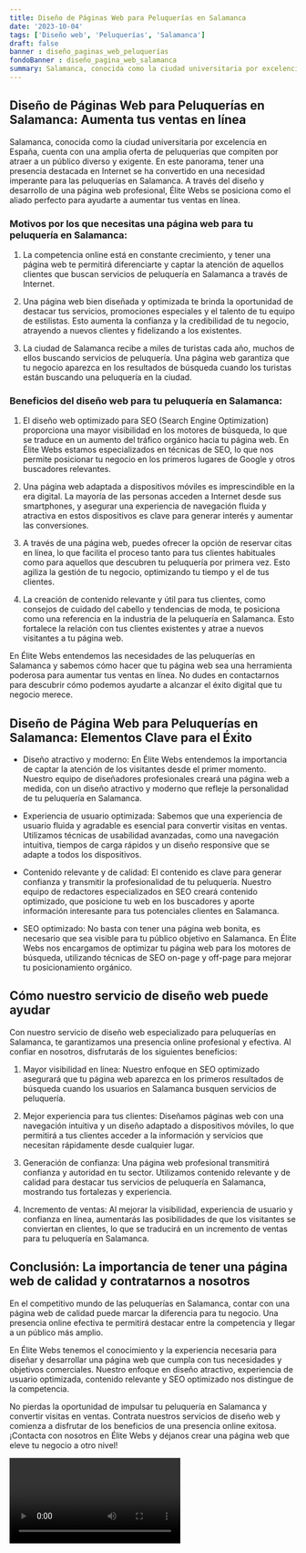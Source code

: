 ```yaml
---
title: Diseño de Páginas Web para Peluquerías en Salamanca
date: '2023-10-04'
tags: ['Diseño web', 'Peluquerías', 'Salamanca']
draft: false
banner : diseño_paginas_web_peluquerías
fondoBanner : diseño_pagina_web_salamanca
summary: Salamanca, conocida como la ciudad universitaria por excelencia en España, cuenta con una amplia oferta de peluquerías que compiten por atraer a un público diverso y exigente. En este panorama, tener una presencia destacada en Internet se ha convertido en una necesidad imperante para las peluquerías en Salamanca. A través del diseño y desarrollo de una página web profesional, Élite Webs se posiciona como el aliado perfecto para ayudarte a aumentar tus ventas en línea.
---
```


## Diseño de Páginas Web para Peluquerías en Salamanca: Aumenta tus ventas en línea

Salamanca, conocida como la ciudad universitaria por excelencia en España, cuenta con una amplia oferta de peluquerías que compiten por atraer a un público diverso y exigente. En este panorama, tener una presencia destacada en Internet se ha convertido en una necesidad imperante para las peluquerías en Salamanca. A través del diseño y desarrollo de una página web profesional, Élite Webs se posiciona como el aliado perfecto para ayudarte a aumentar tus ventas en línea.

### Motivos por los que necesitas una página web para tu peluquería en Salamanca:

1. La competencia online está en constante crecimiento, y tener una página web te permitirá diferenciarte y captar la atención de aquellos clientes que buscan servicios de peluquería en Salamanca a través de Internet.

2. Una página web bien diseñada y optimizada te brinda la oportunidad de destacar tus servicios, promociones especiales y el talento de tu equipo de estilistas. Esto aumenta la confianza y la credibilidad de tu negocio, atrayendo a nuevos clientes y fidelizando a los existentes.

3. La ciudad de Salamanca recibe a miles de turistas cada año, muchos de ellos buscando servicios de peluquería. Una página web garantiza que tu negocio aparezca en los resultados de búsqueda cuando los turistas están buscando una peluquería en la ciudad.

### Beneficios del diseño web para tu peluquería en Salamanca:

1. El diseño web optimizado para SEO (Search Engine Optimization) proporciona una mayor visibilidad en los motores de búsqueda, lo que se traduce en un aumento del tráfico orgánico hacia tu página web. En Élite Webs estamos especializados en técnicas de SEO, lo que nos permite posicionar tu negocio en los primeros lugares de Google y otros buscadores relevantes.

2. Una página web adaptada a dispositivos móviles es imprescindible en la era digital. La mayoría de las personas acceden a Internet desde sus smartphones, y asegurar una experiencia de navegación fluida y atractiva en estos dispositivos es clave para generar interés y aumentar las conversiones.

3. A través de una página web, puedes ofrecer la opción de reservar citas en línea, lo que facilita el proceso tanto para tus clientes habituales como para aquellos que descubren tu peluquería por primera vez. Esto agiliza la gestión de tu negocio, optimizando tu tiempo y el de tus clientes.

4. La creación de contenido relevante y útil para tus clientes, como consejos de cuidado del cabello y tendencias de moda, te posiciona como una referencia en la industria de la peluquería en Salamanca. Esto fortalece la relación con tus clientes existentes y atrae a nuevos visitantes a tu página web.

En Élite Webs entendemos las necesidades de las peluquerías en Salamanca y sabemos cómo hacer que tu página web sea una herramienta poderosa para aumentar tus ventas en línea. No dudes en contactarnos para descubrir cómo podemos ayudarte a alcanzar el éxito digital que tu negocio merece.

<GifSeo />

<Cta />

## Diseño de Página Web para Peluquerías en Salamanca: Elementos Clave para el Éxito

- Diseño atractivo y moderno: En Élite Webs entendemos la importancia de captar la atención de los visitantes desde el primer momento. Nuestro equipo de diseñadores profesionales creará una página web a medida, con un diseño atractivo y moderno que refleje la personalidad de tu peluquería en Salamanca.

- Experiencia de usuario optimizada: Sabemos que una experiencia de usuario fluida y agradable es esencial para convertir visitas en ventas. Utilizamos técnicas de usabilidad avanzadas, como una navegación intuitiva, tiempos de carga rápidos y un diseño responsive que se adapte a todos los dispositivos.

- Contenido relevante y de calidad: El contenido es clave para generar confianza y transmitir la profesionalidad de tu peluquería. Nuestro equipo de redactores especializados en SEO creará contenido optimizado, que posicione tu web en los buscadores y aporte información interesante para tus potenciales clientes en Salamanca.

- SEO optimizado: No basta con tener una página web bonita, es necesario que sea visible para tu público objetivo en Salamanca. En Élite Webs nos encargamos de optimizar tu página web para los motores de búsqueda, utilizando técnicas de SEO on-page y off-page para mejorar tu posicionamiento orgánico.

## Cómo nuestro servicio de diseño web puede ayudar

Con nuestro servicio de diseño web especializado para peluquerías en Salamanca, te garantizamos una presencia online profesional y efectiva. Al confiar en nosotros, disfrutarás de los siguientes beneficios:

1. Mayor visibilidad en línea: Nuestro enfoque en SEO optimizado asegurará que tu página web aparezca en los primeros resultados de búsqueda cuando los usuarios en Salamanca busquen servicios de peluquería.

2. Mejor experiencia para tus clientes: Diseñamos páginas web con una navegación intuitiva y un diseño adaptado a dispositivos móviles, lo que permitirá a tus clientes acceder a la información y servicios que necesitan rápidamente desde cualquier lugar.

3. Generación de confianza: Una página web profesional transmitirá confianza y autoridad en tu sector. Utilizamos contenido relevante y de calidad para destacar tus servicios de peluquería en Salamanca, mostrando tus fortalezas y experiencia.

4. Incremento de ventas: Al mejorar la visibilidad, experiencia de usuario y confianza en línea, aumentarás las posibilidades de que los visitantes se conviertan en clientes, lo que se traducirá en un incremento de ventas para tu peluquería en Salamanca.

## Conclusión: La importancia de tener una página web de calidad y contratarnos a nosotros

En el competitivo mundo de las peluquerías en Salamanca, contar con una página web de calidad puede marcar la diferencia para tu negocio. Una presencia online efectiva te permitirá destacar entre la competencia y llegar a un público más amplio.

En Élite Webs tenemos el conocimiento y la experiencia necesaria para diseñar y desarrollar una página web que cumpla con tus necesidades y objetivos comerciales. Nuestro enfoque en diseño atractivo, experiencia de usuario optimizada, contenido relevante y SEO optimizado nos distingue de la competencia.

No pierdas la oportunidad de impulsar tu peluquería en Salamanca y convertir visitas en ventas. Contrata nuestros servicios de diseño web y comienza a disfrutar de los beneficios de una presencia online exitosa. ¡Contacta con nosotros en Élite Webs y déjanos crear una página web que eleve tu negocio a otro nivel!

<Video />

<CtaBot job='Peluquerías' city='Salamanca'/>

<Gmaps query='Salamanca+españa+maps' />